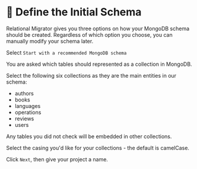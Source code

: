 
# 👐 Define the Initial Schema

Relational Migrator gives you three options on how your MongoDB schema should be created. Regardless of which option you choose, you can manually modify your schema later. 

Select `Start with a recommended MongoDB schema`

You are asked which tables should represented as a collection in MongoDB. 

Select the following six collections as they are the main entities in our schema:

- authors
- books
- languages
- operations
- reviews
- users

Any tables you did not check will be embedded in other collections. 

<Screenshot url="http://127.0.0.1:8278" src="img/80-image-001.png" alt="Screenshot of the connect modal" />

Select the casing you'd like for your collections - the default is camelCase.

Click `Next`, then give your project a name. 